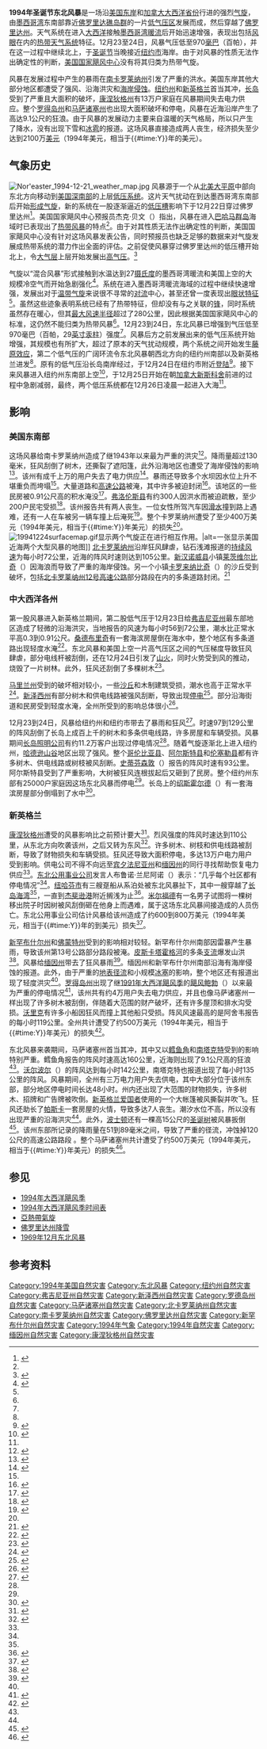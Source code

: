 {{noteTA
|G1=USState
|G2=Unit
}}
{{Infobox winter storm|name=1994年圣诞节东北风暴<br />{{lang|en|Christmas 1994 Nor'easter}}
|image location=1994122318GOES7vis.png
|image name=[[北美东部时区|北美东部时区]]1994年12月23日下午13点（[[协调世界时|协调世界时]]上午8点）的这张卫星图像显示有两个[[气旋|气旋]]在美国东岸近海发生相互作用。
|alt=美国东部和加勒比海西部的卫星图像，两个大规模风暴清晰可见。
|stormtype=[[东北风暴|东北风暴]]
|date formed=1994年12月22日
|date dissipated=1994年12月26日
|maximum amount=没有下雪或结冰的报道
|pressure=970[[巴|毫巴]]（[[帕斯卡|百帕]]）
|total damages (USD)=超过2100万[[美元|美元]]（1994年美元）
|total fatalities=2
|areas affected=[[美國東岸|美國東岸]]
}}
'''1994年圣诞节东北风暴'''是一场沿[[美国东岸|美国东岸]]和[[加拿大大西洋省份|加拿大大西洋省份]]行进的强烈[[气旋|气旋]]，由[[墨西哥湾|墨西哥湾]]东南部靠近[[佛罗里达礁岛群|佛罗里达礁岛群]]的一片[[低气压|低气压区]]发展而成，然后穿越了[[佛罗里达州|佛罗里达州]]。天气系统在进入[[大西洋|大西洋]]接触[[墨西哥湾暖流|墨西哥湾暖流]]后开始迅速增强，表现出包括[[风眼|风眼]]在内的[[热带气旋|热带天气系统]]特征。12月23至24日，风暴气压低至970[[巴|毫巴]]（百帕），并在这一过程中继续北上，于[[圣诞节|圣诞节]]当晚接近[[纽约市|纽约市]]海岸。由于对风暴的性质无法作出确定性的判断，[[国家飓风中心|美国国家飓风中心]]没有将其归类为热带气旋。

风暴在发展过程中产生的暴雨在[[南卡罗莱纳州|南卡罗莱纳州]]引发了严重的洪水。美国东岸其他大部分地区都遭受了强风、沿海洪灾和[[海岸侵蚀|海岸侵蚀]]。[[纽约州|纽约州]]和[[新英格兰|新英格兰]]首当其冲，[[长岛_(纽约)|长岛]]受到了严重且大面积的破坏，[[康涅狄格州|康涅狄格州]]有13万户家庭在风暴期间失去电力供应。整个[[罗得岛州|罗得岛州]]和[[马萨诸塞州|马萨诸塞州]]也出现大面积破坏和停电，风暴在近海沿岸产生了高达9.1公尺的狂浪。由于风暴的发展动力主要来自温暖的天气格局，所以只产生了降水，没有出现下雪和[[冰雹|冰雹]]的报道。这场风暴直接造成两人丧生，经济损失至少达到2100万[[美元|美元]]（1994年美元，相当于{{#time:Y}}年的{{Formatprice|{{Inflation|US|21000000|1994}}}}美元）。

== 气象历史 ==
[[File:Nor'easter_1994-12-21_weather_map.jpg|left]]
风暴源于一个从[[北美大平原|北美大平原]]中部向东北方向移动到[[美国深南部|美国深南部]]的上层[[低气压|低压系统]]。这片天气扰动在到达墨西哥湾东南部后开始[[气旋生成|形成气旋]]，新的系统在一股逐渐逼近的[[低压槽|低压槽]]影响下于12月22日穿过佛罗里达州<ref name="maps">{{cite web | publisher = U.S. Department of Commerce | url = http://docs.lib.noaa.gov/rescue/dwm/1994/19941219-19941225.djvu | title = Daily Weather Maps: December 19–25, 1994 | accessdate = 2014-04-07 | archiveurl = https://web.archive.org/web/20131106020341/http://docs.lib.noaa.gov/rescue/dwm/1994/19941219-19941225.djvu | archivedate = 2013-11-06 | deadurl = no }}</ref>。美国国家飓风中心预报员杰克·贝文（{{lang|en|Jack Beven}}）指出，风暴在进入[[巴哈马群岛|巴哈马群岛]]海域时已表现出了[[热带气旋|热带风暴]]的特点<ref name="met" />。由于对其性质无法作出确定性的判断，美国国家飓风中心没有针对这场风暴发表公告，同时预报员也缺乏足够的数据来对气旋发展成热带系统的潜力作出全面的评估。之前促使风暴穿过佛罗里达州的低压槽开始北上，令[[大气层|大气层]]上层开始发展出[[高气压|高气压]]。<ref name="met">{{cite web | author = Robert Henson | title = Weatherwise, December 1995 vol. 48 # 6 | year = 1995 | work = Hurricanes in disguise | publisher = Weatheranswer.com | accessdate = 2014-04-07 | archivedate = 2012-05-22 | archiveurl = https://web.archive.org/web/20120522235818/http://www.weatheranswer.com/public/Hybrids_.pdf | deadurl = no | url = http://www.weatheranswer.com/public/Hybrids_.pdf | format = PDF }}</ref>

气旋以“混合风暴”形式接触到水温达到27[[摄氏度|摄氏度]]的墨西哥湾暖流和美国上空的大规模冷空气而开始急剧强化<ref name="USA Today">{{cite news | author = Chris Cappella | title = 1991's 'perfect storm' a hybrid hurricane | publisher = USA Today | accessdate = 2014-04-07 | url = http://usatoday30.usatoday.com/weather/wdisguis.htm | date = 2005-05-17 | archiveurl = https://web.archive.org/web/20140226051739/http://usatoday30.usatoday.com/weather/wdisguis.htm | archivedate = 2014-02-26 | deadurl = no }}</ref>。系统在进入墨西哥湾暖流海域的过程中继续快速增强，发展出对于[[温带气旋|温带气旋]]来说很不寻常的[[对流|对流]]中心，甚至还曾一度表现出[[风眼|眼状特征]]<ref name="maps" />。虽然这些迹象表明系统已经有了热带特征，但却没有与之关联的[[锋_(气象)|锋]]，同时系统虽然存在暖心，但其[[最大风速半径|最大风速半径]]超过了280公里，因此根据美国国家飓风中心的标准，这仍然不能归类为热带风暴<ref name="met" />。12月23到24日，东北风暴已增强到气压低至970毫巴（百帕，29[[英寸汞柱|英寸汞柱]]）强度<ref name="met" />。风暴后方之前发展出来的低气压系统开始增强，其规模也有所扩大，超过了原本的天气扰动规模，两个系统之间开始发生[[藤原效应|藤原效应]]，第二个低气压的广阔环流令东北风暴朝西北方向的纽约州南部以及新英格兰进发<ref name="USA Today" />。原有的低气压沿长岛南岸经过，于12月24日在纽约市附近[[登陆_(气象学)|登陆]]<ref name="LI">{{cite web | author =  | title = High Wind Event Record Details for New York | year =  | publisher = National Climatic Data Center | accessdate = 2008-10-21 | deadurl = yes | url = http://www4.ncdc.noaa.gov/cgi-win/wwcgi.dll?wwevent~ShowEvent~219820 | archivedate = 2011-05-20 | archiveurl = https://web.archive.org/web/20110520030518/http://www4.ncdc.noaa.gov/cgi-win/wwcgi.dll?wwevent~ShowEvent~219820 }}</ref>。接下来风暴进入纽约州东南部上空<ref name="Hudson Valley">{{cite web | author =  | title = High Wind Event Record Details for New York (2) | year =  | publisher = National Climatic Data Center | accessdate = 2008-10-21 | url = http://www4.ncdc.noaa.gov/cgi-win/wwcgi.dll?wwevent~ShowEvent~219114 | deadurl = yes | archiveurl = https://web.archive.org/web/20110520030524/http://www4.ncdc.noaa.gov/cgi-win/wwcgi.dll?wwevent~ShowEvent~219114 | archivedate = 2011-05-20 }}</ref>，于12月25日开始在朝[[加拿大|加拿大]][[新斯科舍|新斯科舍]]前进的过程中急剧减弱，最终，两个低压系统都在12月26日凌晨一起进入大海<ref name="maps" />。

== 影响 ==
=== 美国东南部 ===
这场风暴给南卡罗莱纳州造成了继1943年以来最为严重的洪灾<ref name="worst">{{cite web | author =  | title = Heavy rains/flooding Event Report Details for South Carolina | year =  | publisher = National Climatic Data Center | accessdate = 2011-05-20 | url = http://www4.ncdc.noaa.gov/cgi-win/wwcgi.dll?wwevent~ShowEvent~231953 | deadurl = yes | archiveurl = https://web.archive.org/web/20110520030039/http://www4.ncdc.noaa.gov/cgi-win/wwcgi.dll?wwevent~ShowEvent~231953 | archivedate = 2011-05-20 }}</ref>。降雨量超过130毫米，狂风刮倒了树木，还撕裂了遮阳篷，此外沿海地区也遭受了海岸侵蚀的影响<ref>{{cite web | author =  | title = Thunderstorm Winds Event Report Details for South Carolina | year =  | publisher = National Climatic Data Center | accessdate = 2011-05-20 | archivedate = 2011-05-20 | deadurl = yes | archiveurl = https://web.archive.org/web/20110520030111/http://www4.ncdc.noaa.gov/cgi-win/wwcgi.dll?wwevent~ShowEvent~232108 | url = http://www4.ncdc.noaa.gov/cgi-win/wwcgi.dll?wwevent~ShowEvent~232108 }}</ref>。该州有成千上万的用户失去了电力供应<ref>{{cite news | title = Winds hit Carolinas | date = 1994-12-24 | department = A | page = 10 | work = The Atlanta Constitution}}</ref>。暴雨还导致多个水坝因水位上升不堪重负而垮塌<ref name="worst" />。大量道路和[[高速公路|高速公路]]被淹，其中许多被迫封闭<ref>{{cite web | author =  | title = Heavy rains/flooding Event Report Details for South Carolina (2) | year =  | publisher = National Climatic Data Center | accessdate = 2011-05-20 | deadurl = yes | archiveurl = https://web.archive.org/web/20110520030232/http://www4.ncdc.noaa.gov/cgi-win/wwcgi.dll?wwevent~ShowEvent~232468 | url = http://www4.ncdc.noaa.gov/cgi-win/wwcgi.dll?wwevent~ShowEvent~232468 | archivedate = 2011-05-20 }}</ref>。该地区的一些民房被0.91公尺高的积水淹没<ref>{{cite web | author =  | title = Heavy rains/flooding Event Report Details for South Carolina (3) | year =  | publisher = National Climatic Data Center | accessdate = 2011-05-20 | deadurl = yes | archiveurl = https://web.archive.org/web/20110520030257/http://www4.ncdc.noaa.gov/cgi-win/wwcgi.dll?wwevent~ShowEvent~232279 | url = http://www4.ncdc.noaa.gov/cgi-win/wwcgi.dll?wwevent~ShowEvent~232279 | archivedate = 2011-05-20 }}</ref>。[[弗洛伦斯县_(南卡罗莱纳州)|弗洛伦斯县]]有约300人因洪水而被迫疏散，至少200户民宅受损<ref name="SC damage total NCDC">{{cite web | author =  | title = Heavy rains/flooding Event Report Details for South Carolina (4) | year =  | publisher = National Climatic Data Center | accessdate = 2011-05-20 | deadurl = yes | archivedate = 2011-05-20 | archiveurl = https://web.archive.org/web/20110520030316/http://www4.ncdc.noaa.gov/cgi-win/wwcgi.dll?wwevent~ShowEvent~232075 | url = http://www4.ncdc.noaa.gov/cgi-win/wwcgi.dll?wwevent~ShowEvent~232075 }}</ref>。该州报告共有两人丧生。一位女性所驾汽车因[[滑水_(轮胎)|滑水]]撞到路上遇难，还有一人在车被另一辆车撞上后淹死<ref>{{cite web | author = Staff Writer | title = Rainstorm Clobbers East Coast; 2 Reported Dead, Electricity Out | year = 1994 | publisher = ''The Washington Post'' | accessdate = 2014-04-07 | url = http://www.highbeam.com/doc/1P2-925373.html | via = HighBeam Research | archiveurl = https://web.archive.org/web/20121022014902/http://www.highbeam.com/doc/1P2-925373.html | deadurl = yes | archivedate = 2012-10-22 }}</ref>。整个卡罗莱纳州遭受了至少400万美元（1994年美元，相当于{{Formatprice|{{Inflation|US|4000000|1994}}}}{{#time:Y}}年美元）的损失<ref name="SC damage total NCDC" />。
[[Image:19941224surfacemap.gif|thumb]]显示两个气旋正在进行相互作用。|alt=一张显示美国近海两个大型风暴的地图]]
[[北卡罗莱纳州|北卡罗莱纳州]]沿岸狂风肆虐，钻石浅滩报道的[[最大持续风速|持续风速]]为每小时72公里，近海的阵风时速则达到105公里。[[新汉诺威县|新汉诺威县]]小镇[[莱茨维尔比奇|莱茨维尔比奇]]（{{lang|en|Wrightsville Beach}}）因海浪而导致了严重的海岸侵蚀。另一个小镇[[卡罗来纳比奇|卡罗来纳比奇]]（{{lang|en|Carolina Beach}}）的沙丘受到破坏，包括[[北卡罗莱纳州12号高速公路|北卡罗莱纳州12号高速公路]]部分路段在内的多条道路封闭。<ref>{{cite web | author =  | title = Flooding Event Record Details for North Carolina | year =  | publisher = National Climatic Data Center | accessdate = 2011-05-20 | archivedate = 2011-05-20 | deadurl = yes | archiveurl = https://web.archive.org/web/20110520025720/http://www4.ncdc.noaa.gov/cgi-win/wwcgi.dll?wwevent~ShowEvent~220911 | url = http://www4.ncdc.noaa.gov/cgi-win/wwcgi.dll?wwevent~ShowEvent~220911 }}</ref>

=== 中大西洋各州 ===
第一股风暴进入新英格兰期间，第二股低气压于12月23日给[[弗吉尼亚州|弗吉尼亚州]]最东部地区造成了轻微的沿海洪灾，当地报告的风速为每小时56到72公里，潮水比正常水平高0.3到0.91公尺。[[桑德布里奇|桑德布里奇]]有一套海滨房屋倒在海水中，整个地区有多条道路出现轻度水淹<ref>{{cite web | author =  | title = Coastal Flooding Event Record Details for Virginia | year =  | publisher = National Climatic Data Center | accessdate = 2011-05-20 | deadurl = yes | archivedate = 2011-05-20 | archiveurl = https://web.archive.org/web/20110520025743/http://www4.ncdc.noaa.gov/cgi-win/wwcgi.dll?wwevent~ShowEvent~244848 | url = http://www4.ncdc.noaa.gov/cgi-win/wwcgi.dll?wwevent~ShowEvent~244848 }}</ref>。东北风暴和美国上空一片高气压区之间的气压梯度导致狂风肆虐，部分电线杆被刮倒，还在12月24日引发了[[山火|山火]]，同时火势受到风的推动，烧毁了一片树林。此外，狂风还刮倒了多棵树木<ref>{{cite web | author =  | title = High Wind Event Record Details for Virginia | year =  | publisher = National Climatic Data Center | accessdate = 2011-05-20 | archivedate = 2011-05-20 | archiveurl = https://web.archive.org/web/20110520025902/http://www4.ncdc.noaa.gov/cgi-win/wwcgi.dll?wwevent~ShowEvent~244849 | deadurl = yes | url = http://www4.ncdc.noaa.gov/cgi-win/wwcgi.dll?wwevent~ShowEvent~244849 }}</ref>。

[[马里兰州|马里兰州]]受到的破坏相对较小，一些[[沙丘|沙丘]]和木制建筑受损，潮水也高于正常水平<ref>{{cite web | author =  | title = Coastal Flooding Event Record Details for Maryland | year =  | publisher = National Climatic Data Center | accessdate = 2011-05-20 | url = http://www4.ncdc.noaa.gov/cgi-win/wwcgi.dll?wwevent~ShowEvent~208712 | deadurl = yes | archiveurl = https://web.archive.org/web/20110520025955/http://www4.ncdc.noaa.gov/cgi-win/wwcgi.dll?wwevent~ShowEvent~208712 | archivedate = 2011-05-20 }}</ref>。[[新泽西州|新泽西州]]有部分树木和供电线路被强风刮断，导致出现[[停电|停电]]<ref>{{cite web | author = Steve Marlowe | title = Storm Causes Power Outages for Thousands in N.J. | accessdate = 2014-04-07 | url = http://www.highbeam.com/doc/1P1-22610668.html | publisher = ''The Record'' | archivedate = 2012-10-22 | archiveurl = https://web.archive.org/web/20121022014918/http://www.highbeam.com/doc/1P1-22610668.html | deadurl = yes }}</ref>。部分沿海街道和民房受到轻度水淹，全州所受到的影响总体很小<ref name="NYT">{{cite news | author = Dennis Hevesi | title = Storms Darken Holiday In Connecticut and on L.I. | publisher = ''The New York Times'' | accessdate = 2014-04-07 | url = http://www.nytimes.com/1994/12/25/nyregion/storms-darken-holiday-in-connecticut-and-on-li.html | deadurl = no | archiveurl = https://web.archive.org/web/20131112223316/http://www.nytimes.com/1994/12/25/nyregion/storms-darken-holiday-in-connecticut-and-on-li.html | archivedate = 2013-11-12 | date = 1994-12-25 }}</ref>。

12月23到24日，风暴给纽约州和纽约市带去了暴雨和狂风<ref name="weather">{{cite web | author =  | title = Mild Weather Continues | year =  | publisher = Cornell University | accessdate = 2008-10-21 | url = http://www.nrcc.cornell.edu/climate/Impacts_12-94.html | deadurl = yes | archiveurl = https://web.archive.org/web/20070812050751/http://www.nrcc.cornell.edu/climate/Impacts_12-94.html | archivedate = 2007-08-12 }}</ref>。时速97到129公里的阵风刮倒了长岛上成百上千的树木和多条供电线路，许多房屋和车辆受损。风暴期间[[长岛照明公司|长岛照明公司]]有约11.2万客户出现过停电情况<ref name="LI" />。随着气旋逐渐北上进入纽约州，[[哈德逊山谷|哈德逊山谷]]地区出现了强风。整个[[哥伦比亚县_(纽约州)|哥伦比亚县]]、[[阿尔斯特县_(纽约州)|阿尔斯特县]]和[[伦塞勒县_(纽约州)|伦塞勒县]]都有许多树木、供电线路或树枝被风刮断。[[史蒂芬森敦|史蒂芬森敦]]（{{lang|en|Stephentown}}）报告的阵风时速有93公里。阿尔斯特县受到了严重影响，大树被狂风连根拔起后又砸到了民房。整个纽约州东部有25000户家庭因这场东北风暴而停电<ref name="Hudson Valley" />。长岛上的[[绍斯霍尔德|绍斯霍尔德]]（{{lang|en|Southold}}）有一套海滨房屋部分倒塌到了水中<ref>{{cite web | author =  | title = Coastal Flooding Event Record Details for New York | year =  | publisher = National Climatic Data Center | accessdate = 2011-05-20 | archivedate = 2011-05-20 | deadurl = yes | archiveurl = https://web.archive.org/web/20110520030528/http://www4.ncdc.noaa.gov/cgi-win/wwcgi.dll?wwevent~ShowEvent~219146 | url = http://www4.ncdc.noaa.gov/cgi-win/wwcgi.dll?wwevent~ShowEvent~219146 }}</ref>。

=== 新英格兰 ===
[[康涅狄格州|康涅狄格州]]遭受的风暴影响比之前预计要大<ref>{{cite news | agency = Associated Press | title = Storm on East Coast Batters New England | year = 1994 | publisher = ''Victoria Advocate'' | accessdate = 2008-10-21}}</ref>。烈风强度的阵风时速达到110公里，从东北方向吹袭该州，之后又转为东风<ref>{{cite news | author = Associated Press | title = Storm Pounds East Coast | year = 1994 | publisher = ''The Sacramento Bee'' | accessdate = 2014-04-07 | url = http://nl.newsbank.com/nl-search/we/Archives?p_product=SB&p_theme=sb&p_action=search&p_maxdocs=200&p_topdoc=1&p_text_direct-0=0EB0DB04DD039D30&p_field_direct-0=document_id&p_perpage=10&p_sort=YMD_date:D&s_trackval=GooglePM | archive-date = 2018-08-30 | archive-url = https://web.archive.org/web/20180830174517/http://nl.newsbank.com/nl-search/we/Archives?p_product=SB&p_theme=sb&p_action=search&p_maxdocs=200&p_topdoc=1&p_text_direct-0=0EB0DB04DD039D30&p_field_direct-0=document_id&p_perpage=10&p_sort=YMD_date:D&s_trackval=GooglePM | dead-url = no }}</ref>。许多树木、树枝和供电线路被刮断，导致了财物损失和车辆受损。狂风还导致大面积停电，多达13万户电力用户受到影响。供电公司不得不向远至[[宾夕法尼亚州|宾夕法尼亚州]]和[[缅因州|缅因州]]的同行寻找帮助恢复电力供应<ref name="CT NCDC" />。[[东北公用事业公司|东北公用事业公司]]发言人布鲁诺·兰尼阿诺（{{lang|en|Bruno Ranniello}}）表示：“几乎每个社区都有停电情况”<ref name="NYT" />。[[纽哈芬市|纽哈芬市]]有三艘趸船从系泊处被东北风暴扯下，其中一艘穿越了[[长岛海湾|长岛海湾]]<ref name="NYT"/>，一直到[[杰斐逊港|杰斐逊港]]附近搁浅为止<ref>{{cite news | author = Staff Writer | title = Storm Batters New York, Connecticut | year = 1994 | publisher = ''Daily News of Los Angeles'' | accessdate = 2014-04-07 | url = http://nl.newsbank.com/nl-search/we/Archives?p_product=LA&p_theme=la&p_action=search&p_maxdocs=200&p_topdoc=1&p_text_direct-0=0EF66BE3A53416A7&p_field_direct-0=document_id&p_perpage=10&p_sort=YMD_date:D&s_trackval=GooglePM! | archive-date = 2018-08-30 | archive-url = https://web.archive.org/web/20180830174512/http://nl.newsbank.com/nl-search/we/Archives?p_product=LA&p_theme=la&p_action=search&p_maxdocs=200&p_topdoc=1&p_text_direct-0=0EF66BE3A53416A7&p_field_direct-0=document_id&p_perpage=10&p_sort=YMD_date:D&s_trackval=GooglePM! | dead-url = no }}</ref>。[[米尔福德_(康涅狄格州)|米尔福德]]有一名男子试图将一棵树移出院子时因树被风刮倒砸在他身上而遇难，属于这场东北风暴间接造成的人员伤亡。东北公用事业公司估计风暴给该州造成了约600到800万美元（1994年美元，相当于{{#time:Y}}年的{{Formatprice|{{Inflation|US|6000000|1994}}}}到{{Formatprice|{{Inflation|US|8000000|1994}}}}美元）损失<ref name="CT NCDC">{{cite web | author =  | title = High Winds Event Record Details for Connecticut | year =  | publisher = National Climatic Data Center | accessdate = 2011-05-20 | archivedate = 2011-05-20 | deadurl = yes | archiveurl = https://web.archive.org/web/20110520030532/http://www4.ncdc.noaa.gov/cgi-win/wwcgi.dll?wwevent~ShowEvent~194001 | url = http://www4.ncdc.noaa.gov/cgi-win/wwcgi.dll?wwevent~ShowEvent~194001 }}</ref>。

[[新罕布什尔州|新罕布什尔州]]和[[佛蒙特州|佛蒙特州]]受到的影响相对较轻。新罕布什尔州南部因雷暴产生暴雨，导致该州第13号公路部分路段被淹。[[皮斯卡塔霍格河|皮斯卡塔霍格河]]的多条[[支流|支流]]爆发山洪<ref>{{cite web | author =  | title = Flash Flood Event Record Details for New Hampshire | year =  | publisher = National Climatic Data Center | accessdate = 2011-05-20 | url = http://www4.ncdc.noaa.gov/cgi-win/wwcgi.dll?wwevent~ShowEvent~216839 | archivedate = 2011-05-20 | archiveurl = https://web.archive.org/web/20110520030549/http://www4.ncdc.noaa.gov/cgi-win/wwcgi.dll?wwevent~ShowEvent~216839 | deadurl = yes }}</ref>。风暴给[[缅因州|缅因州]]带去了狂风暴雨<ref>{{cite news | author = Dave Hanson | title = Rain, Wind to Fade Away by Holiday Southern Maine is Warm but Wet as a Weakening Storm Moves in | year = 1994 | publisher = ''Portland Press Herald'' | accessdate = 2014-04-07 | url = http://nl.newsbank.com/nl-search/we/Archives?p_product=ME&p_theme=me&p_action=search&p_maxdocs=200&p_topdoc=1&p_text_direct-0=0EAE9A02F03FC1F5&p_field_direct-0=document_id&p_perpage=10&p_sort=YMD_date:D&s_trackval=GooglePM | archive-date = 2019-11-14 | archive-url = https://web.archive.org/web/20191114202630/http://nl.newsbank.com/nl-search/we/Archives?p_product=ME&p_theme=me&p_action=search&p_maxdocs=200&p_topdoc=1&p_text_direct-0=0EAE9A02F03FC1F5&p_field_direct-0=document_id&p_perpage=10&p_sort=YMD_date:D&s_trackval=GooglePM | dead-url = no }}</ref>。缅因州和新罕布什尔州南部沿海有海岸侵蚀的报道。此外，由于严重的[[地表径流|地表径流]]和小规模[[冰塞|冰塞]]的影响，整个地区还有报道出现了轻度洪灾<ref name="weather" />。[[罗得岛州|罗得岛州]]出现了继[[1991年大西洋飓风季|1991年大西洋飓风季]]的[[飓风鲍勃|飓风鲍勃]]（{{lang|en|Bob}}）以来最为严重的停电情况<ref>{{cite news | author = Associated Press | title = R.I. Power Outage Harder to Fix Than in '91 | year = 1994 | publisher = ''Boston Globe'' | accessdate = 2008-10-22 | url = http://nl.newsbank.com/nl-search/we/Archives?p_product=BG&p_theme=bg&p_action=search&p_maxdocs=200&p_topdoc=1&p_text_direct-0=0EADE122572E89D3&p_field_direct-0=document_id&p_perpage=10&p_sort=YMD_date:D&s_trackval=GooglePM | archive-date = 2018-08-30 | archive-url = https://web.archive.org/web/20180830174259/http://nl.newsbank.com/nl-search/we/Archives?p_product=BG&p_theme=bg&p_action=search&p_maxdocs=200&p_topdoc=1&p_text_direct-0=0EADE122572E89D3&p_field_direct-0=document_id&p_perpage=10&p_sort=YMD_date:D&s_trackval=GooglePM | dead-url = no }}</ref>，该州共有约4万用户失去电力供应，并且也像马萨诸塞州一样出现了许多树木被刮倒，伴随着大范围的财产破坏，还有许多屋顶和排水沟受损。[[沃里克_(罗得岛州)|沃里克]]有许多小船因狂风而撞上其他船只受损。阵风风速最高的是阿舍韦报告的每小时119公里。全州共计遭受了约500万美元（1994年美元，相当于{{Formatprice|{{Inflation|US|5000000|1994}}}}{{#time:Y}}年美元）的损失<ref>{{cite web | author =  | title = High Winds Event Record Details for Rhode Island | year =  | publisher = National Climatic Data Center | accessdate = 2011-05-20 | archiveurl = https://web.archive.org/web/20110520030618/http://www4.ncdc.noaa.gov/cgi-win/wwcgi.dll?wwevent~ShowEvent~231561 | url = http://www4.ncdc.noaa.gov/cgi-win/wwcgi.dll?wwevent~ShowEvent~231561 | archivedate = 2011-05-20 | deadurl = yes }}</ref>。

东北风暴来袭期间，马萨诸塞州首当其冲，其中又以[[鳕鱼角|鳕鱼角]]和[[南塔克特|南塔克特]]受到的影响特别严重。鳕鱼角报告的阵风时速高达160公里，近海则出现了9.1公尺高的狂浪<ref name="met" />。[[沃尔波尔|沃尔波尔]]（{{lang|en|Walpole}}）的阵风达到每小时142公里，南塔克特也报道出现了每小时135公里的阵风。风暴期间，全州有三万电力用户失去供电，其中大部分位于该州东部，部分地区停电时间长达48小时。州内还出现了大范围的财物损失，许多树木、招牌和广告牌被吹倒。[[新英格兰爱国者|新英格兰爱国者]]使用的一个大帐篷被风撕裂并吹飞。狂风还助长了[[帕斯卡|帕斯卡]]一套房屋的火情，导致多达7人丧生。潮汐水位不高，所以没有出现严重的沿海洪灾<ref name="MA" />。此外，[[波士顿|波士顿]]还有一棵高15公尺的[[圣诞树|圣诞树]]被风暴扳倒<ref>{{cite news | author = Staff Writer | title = Christmas Eve Storm Batters East | publisher = ''Los Angeles Times'' | accessdate = 2014-04-07 | url = http://articles.latimes.com/1994-12-25/news/mn-12953_1_east-coast | date = 1994-12-25 | archiveurl = https://web.archive.org/web/20140407144128/http://articles.latimes.com/1994-12-25/news/mn-12953_1_east-coast | archivedate = 2014-04-07 | deadurl = no }}</ref>。该州东部所记录的降雨量在51到89毫米之间，导致了严重的径流，冲蚀掉120公尺的高速公路路段<!-- NCDC report says it was Route 107 in Deerfield, although the two are far apart -->。整个马萨诸塞州共计遭受了约500万美元（1994年美元，相当于{{Formatprice|{{Inflation|US|5000000|1994}}}}{{#time:Y}}年美元）的损失<ref name="MA">{{cite web | author =  | title = High Winds Event Record Details for Massachusetts | year =  | publisher = National Climatic Data Center | accessdate = 2011-05-20 | archivedate = 2011-05-20 | url = http://www4.ncdc.noaa.gov/cgi-win/wwcgi.dll?wwevent~ShowEvent~208983 | deadurl = yes | archiveurl = https://web.archive.org/web/20110520030539/http://www4.ncdc.noaa.gov/cgi-win/wwcgi.dll?wwevent~ShowEvent~208983 }}</ref>。

== 参见 ==
{{portal box|溫帶氣旋|美国}}
* [[1994年大西洋飓风季|1994年大西洋飓风季]]
* [[1994年大西洋飓风季时间表|1994年大西洋飓风季时间表]]
* [[亞熱帶氣旋|亞熱帶氣旋]]
* [[佛罗里达州降雪|佛罗里达州降雪]]
* [[1969年12月东北风暴|1969年12月东北风暴]]

== 参考资料 ==
{{reflist|colwidth=30em}}

[[Category:1994年美国自然灾害|Category:1994年美国自然灾害]]
[[Category:东北风暴|Category:东北风暴]]
[[Category:纽约州自然灾害|Category:纽约州自然灾害]]
[[Category:弗吉尼亚州自然灾害|Category:弗吉尼亚州自然灾害]]
[[Category:新泽西州自然灾害|Category:新泽西州自然灾害]]
[[Category:罗德岛州自然灾害|Category:罗德岛州自然灾害]]
[[Category:马萨诸塞州自然灾害|Category:马萨诸塞州自然灾害]]
[[Category:北卡罗莱纳州自然灾害|Category:北卡罗莱纳州自然灾害]]
[[Category:南卡罗莱纳州自然灾害|Category:南卡罗莱纳州自然灾害]]
[[Category:佛罗里达州自然灾害|Category:佛罗里达州自然灾害]]
[[Category:新罕布什尔州自然灾害|Category:新罕布什尔州自然灾害]]
[[Category:1994年气象|Category:1994年气象]]
[[Category:1994年自然灾害|Category:1994年自然灾害]]
[[Category:缅因州自然灾害|Category:缅因州自然灾害]]
[[Category:康涅狄格州自然灾害|Category:康涅狄格州自然灾害]]
{{Featured article}}